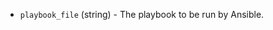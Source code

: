 <!-- Code generated from the comments of the Config struct in provisioner/ansible/provisioner.go; DO NOT EDIT MANUALLY -->

-   `playbook_file` (string) - The playbook to be run by Ansible.
    